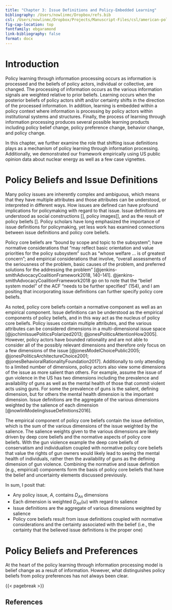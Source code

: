 ```yaml
---
title: "Chapter 3: Issue Definitions and Policy-Embedded Learning"
bibliography: /Users/nowlinmc/Dropbox/refs.bib
csl: /Users/nowlinmc/Dropbox/Projects/Manuscript-Files/csl/american-political-science-association.csl
fig-cap-location: top
fontfamily: ebgaramond
link-bibliography: false
format: docx 
---
```


# Introduction 

Policy learning through information processing occurs as information is processed and the beliefs of policy actors, individual or collective, are changed. The processing of information occurs as the various information signals are weighted relative to prior beliefs. Learning occurs when the posterior beliefs of policy actors shift and/or certainty shifts in the direction of the processed information. In addition, learning is embedded within a policy context where information is processing by policy actors within institutional systems and structures. Finally, the process of learning through information processing produces several possible learning products including policy belief change, policy preference change, behavior change, and policy change.   

In this chapter, we further examine the role that shifting issue definitions plays as a mechanism of policy learning through information processing. Additionally, we demonstrated our framework empirically using US public opinion data about nuclear energy as well as a few case vignettes.  


# Policy Beliefs and Issue Definitions 

Many policy issues are inherently complex and ambiguous, which means that they have multiple attributes and those attributes can be understood, or interpreted in different ways. How issues are defined can have profound implications for policymaking with regard to that issue. Issue definitions are understood as social constructions [], policy images[], and as the result of policy beliefs []. Policy scholars have long emphasized the importance of issue definitions for policymaking, yet less work has examined connections between issue definitions and policy core beliefs. 

Policy core beliefs are "bound by scope and topic to the subsystem"; have normative considerations that "may reflect basic orientation and value priorities for the policy subsystem" such as "whose welfare ... is of greatest concern"; and empirical considerations that involve, "overall assessments of the seriousness of the problem, basic causes of the problem, and preferred solutions for the addressing the problem" [@jenkins-smithAdvocacyCoalitionFramework2018, 140-141]. @jenkins-smithAdvocacyCoalitionFramework2018 go on to note that the "belief system model" of the ACF "needs to be further specified" (154), and I am positing that incorporating issue definitions can further specify policy core beliefs.

As noted, policy core beliefs contain a normative component as well as an empirical component. Issue definitions can be understood as the empirical components of policy beliefs, and in this way act as the nucleus of policy core beliefs. Policy issues contain multiple attributes, and the various attributes can be considered dimensions in a multi-dimensional issue space [@jochimIssuePoliticsPolarized2013; @jonesPoliticsAttentionHow2005]. However, policy actors have bounded rationality and are not able to consider all of the possibly relevant dimensions and therefore only focus on a few dimensions of the issue [@jonesModelChoicePublic2005; @jonesPoliticsArchitectureChoice2001; @jonesBehavioralRationalityFoundation2017]. Additionally to only attending to a limited number of dimensions, policy actors also view some dimensions of the issue as more salient than others. For example, assume the issue of gun violence in the US has two dimensions including the prevalence and availability of guns as well as the mental health of those that commit violent acts using guns. For some the prevalence of guns is the salient, defining dimension, but for others the mental health dimension is the important dimension. Issue definitions are the aggregate of the various dimensions weighted by the salience of each dimension [@nowlinModelingIssueDefinitions2016]. 

The empirical component of policy core beliefs contain the issue definition, which is the sum of the various dimensions of the issue weighted by the salience. The salience weights given to the various dimensions are likely driven by deep core beliefs and the normative aspects of policy core beliefs. With the gun violence example the deep core beliefs of conservatism and individualism coupled with normative policy core beliefs that value the rights of gun owners would likely lead to seeing the mental health of individuals, rather then the availability of guns as the defining dimension of gun violence. Combining the normative and issue definition (e.g., empirical) components form the basis of policy core beliefs that have the belief and uncertainty elements discussed previously. 

In sum, I posit that: 

* Any policy issue, _A_, contains _D_$_\textit{An}$ dimensions 
* Each dimension is weighted _D_$_\textit{An}$($\omega$) with regard to salience 
* Issue definitions are the aggregate of various dimensions weighted by salience 
* Policy core beliefs result from issue definitions coupled with normative considerations and the certainty associated with the belief (i.e., the certainty that the believed issue definitions is the proper one)


# Policy Beliefs and Preferences


At the heart of the policy learning through information processing model is belief change as a result of information. However, what distinguishes policy beliefs from policy preferences has not always been clear. 



{{< pagebreak >}} 

## References 


